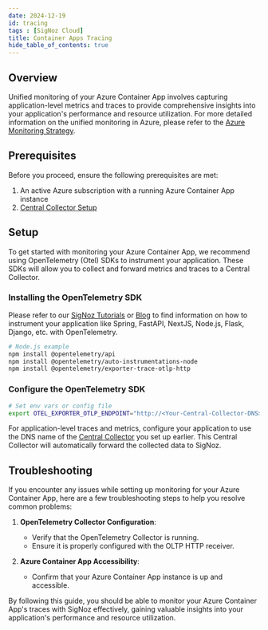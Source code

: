 ```yaml
---
date: 2024-12-19
id: tracing
tags : [SigNoz Cloud]
title: Container Apps Tracing
hide_table_of_contents: true
---
```


## Overview

Unified monitoring of your Azure Container App involves capturing application-level metrics and traces to provide comprehensive insights into your application's 
performance and resource utilization. For more detailed information on the unified monitoring in Azure, please refer to the [Azure Monitoring Strategy](../../bootstrapping/strategy).

<Tabs entityName="plans">
<TabItem value="signoz-cloud" label="SigNoz Cloud" default>

## Prerequisites

Before you proceed, ensure the following prerequisites are met:

1. An active Azure subscription with a running Azure Container App instance
2. [Central Collector Setup](../../bootstrapping/collector-setup)

## Setup

To get started with monitoring your Azure Container App, we recommend using OpenTelemetry (Otel) SDKs to instrument your application. These SDKs will allow you to 
collect and forward metrics and traces to a Central Collector.

### Installing the OpenTelemetry SDK

Please refer to our [SigNoz Tutorials](../../../instrumentation/) or [Blog](https://signoz.io/blog/) to find information on how to instrument your application like 
Spring, FastAPI, NextJS, Node.js, Flask, Django, etc. with OpenTelemetry.


```bash
# Node.js example
npm install @opentelemetry/api
npm install @opentelemetry/auto-instrumentations-node
npm install @opentelemetry/exporter-trace-otlp-http
```

### Configure the OpenTelemetry SDK

```bash
# Set env vars or config file
export OTEL_EXPORTER_OTLP_ENDPOINT="http://<Your-Central-Collector-DNS>:4318/"
```

For application-level traces and metrics, configure your application to use the DNS name of the [Central Collector](../../bootstrapping/collector-setup) you set up 
earlier. This Central Collector will automatically forward the collected data to SigNoz.


## Troubleshooting

If you encounter any issues while setting up monitoring for your Azure Container App, here are a few troubleshooting steps to help you resolve common problems:

1. **OpenTelemetry Collector Configuration**:
   - Verify that the OpenTelemetry Collector is running.
   - Ensure it is properly configured with the OLTP HTTP receiver.

2. **Azure Container App Accessibility**:
   - Confirm that your Azure Container App instance is up and accessible.

By following this guide, you should be able to monitor your Azure Container App's traces with SigNoz effectively, gaining valuable insights into your application's 
performance and resource utilization.

</TabItem>
</Tabs>
